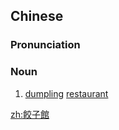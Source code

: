 {{also|饺子馆}}
==Chinese==
{{zh-forms|s=饺子馆|type=21}}

===Pronunciation===
{{zh-pron
|m=jiǎoziguǎn
|c=gaau2 zi2 gun2
|cat=n
}}

===Noun===
{{zh-noun}}

# [[dumpling]] [[restaurant]]

[[zh:餃子館]]